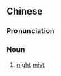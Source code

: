 {{also|夜雾}}
==Chinese==
{{zh-forms|s=夜雾}}

===Pronunciation===
{{zh-pron
|m=yèwù
|ma=y
|cat=n
}}

===Noun===
{{zh-noun}}

# [[night]] [[mist]]